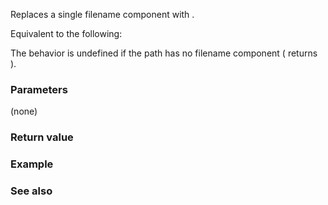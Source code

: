 {{cpp/experimental/fs/path/title|replace_filename}}
{{cpp/experimental/fs/path/navbar}}
{{dcl begin}}
{{dcl|since=fs_ts|1=
path&amp; replace_filename( const path&amp; replacement );
}}
{{dcl end}}

Replaces a single filename component with {{c|replacement}}.

Equivalent to the following:
{{source|1=
remove_filename();
operator/=(replacement);
}}

The behavior is undefined if the path has no filename component ({{ltt|cpp/experimental/fs/path/has_path|has_filename}} returns {{c|false}}).

===Parameters===
(none)

===Return value===
{{c|*this}}

{{cpp/impldef exception}}

===Example===
{{example
|code=
#include &lt;experimental/filesystem&gt;
#include &lt;iostream&gt;
namespace fs = std::experimental::filesystem;

int main()
{
    std::cout &lt;&lt; fs::path("/foo").replace_filename("bar") &lt;&lt; '\n'
              &lt;&lt; fs::path("/").replace_filename("bar") &lt;&lt; '\n';
}
|output=
"/bar"
"bar"
}}

===See also===
{{dsc begin}}
{{dsc inc|cpp/experimental/fs/path/dsc replace_extension}}
{{dsc inc|cpp/experimental/fs/path/dsc filename}}
{{dsc inc|cpp/experimental/fs/path/dsc remove_filename}}
{{dsc mem fun|cpp/experimental/fs/path/has_path|title=has_filename|checks if the corresponding path element is not empty}}
{{dsc end}}
